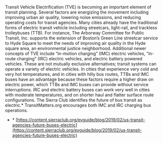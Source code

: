 Transit Vehicle Electrification (TVE) is becoming an important element of transit planning. Several factors are energizing the movement including improving urban air quality, lowering noise emissions, and reducing
operating costs for transit agencies. Many cities already have the traditional forms of electric transit vehicle including streetcars, light-rail, and trackless trolleybuses (TTB).  For instance, The Arborway Committee
for Public Transit, Inc. supports the extension of Boston’s Green Line streetcar service to Hyde Square to meet the needs of improving air quality in the Hyde square area, an environmental justice neighborhood. Additional
newer concepts of TVE include “in-motion charging” (IMC) electric vehicles, “in-route charging” (IRC) electric vehicles, and electric battery powered vehicles. These are not mutually exclusive alternatives; transit systems
can operate a variety of electric vehicles. In cities that experience very cold and very hot temperatures, and in cities with hilly bus routes, TTBs and IMC buses have an advantage because these factors require a higher
draw on electric power, which TTBs and IMC buses can provide without service interruptions. IRC and electric battery buses can work very well in cities with moderate temperatures, and on shorter haul and flatter surface
route configurations. The Sierra Club identifies the future of bus transit as electric.* TransitMatters.org encourages both IMC and IRC charging bus operations.


- \* [https://content.sierraclub.org/evguide/blog/2019/02/us-transit-agencies-future-buses-electric](https://content.sierraclub.org/evguide/blog/2019/02/us-transit-agencies-future-buses-electric)
